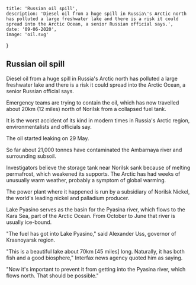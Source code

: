 
    title: 'Russian oil spill',
    description: 'Diesel oil from a huge spill in Russia\'s Arctic north has polluted a large freshwater lake and there is a risk it could spread into the Arctic Ocean, a senior Russian official says.',
    date: '09-06-2020',
    image: 'oil.svg'
}


## Russian oil spill

Diesel oil from a huge spill in Russia's Arctic north has polluted a large freshwater lake and there is a risk it could spread into the Arctic Ocean, a senior Russian official says.

Emergency teams are trying to contain the oil, which has now travelled about 20km (12 miles) north of Norilsk from a collapsed fuel tank.

It is the worst accident of its kind in modern times in Russia's Arctic region, environmentalists and officials say.

The oil started leaking on 29 May.

So far about 21,000 tonnes have contaminated the Ambarnaya river and surrounding subsoil.

Investigators believe the storage tank near Norilsk sank because of melting permafrost, which weakened its supports. The Arctic has had weeks of unusually warm weather, probably a symptom of global warming.

The power plant where it happened is run by a subsidiary of Norilsk Nickel, the world's leading nickel and palladium producer.

Lake Pyasino serves as the basin for the Pyasina river, which flows to the Kara Sea, part of the Arctic Ocean. From October to June that river is usually ice-bound.

"The fuel has got into Lake Pyasino," said Alexander Uss, governor of Krasnoyarsk region.

"This is a beautiful lake about 70km [45 miles] long. Naturally, it has both fish and a good biosphere," Interfax news agency quoted him as saying.

"Now it's important to prevent it from getting into the Pyasina river, which flows north. That should be possible."